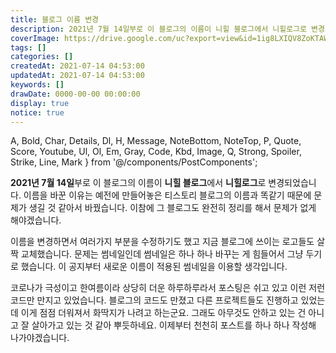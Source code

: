 ```yaml
---
title: 블로그 이름 변경
description: 2021년 7월 14일부로 이 블로그의 이름이 니힐 블로그에서 니힐로그로 변경되었습니다. 이름을 바꾼 이유는 예전에 만들어놓은 티스토리 블로그의 이름과 똑같기 때문에 문제가 생길 것 같아서 바꿨습니다. 이참에 그 블로그도 완전히 정리를 해서 문제가 없게 해야겠습니다. 이름을 변경하면서 여러가지 부분을 수정하기도 했고 지금 블로그에 쓰이는 로고들도 살짝 교체했습니다. 문제는 썸네일인데 썸네일은 하나 하나 바꾸는 게 힘들어서 그냥 두기로 했습니다. 이 공지부터 새로운 이름이 적용된 썸네일을 이용할 생각입니다.
coverImage: https://drive.google.com/uc?export=view&id=1ig8LXIQV8ZoKTAWz7DQE5h07ovsEXS4x
tags: []
categories: []
createdAt: 2021-07-14 04:53:00
updatedAt: 2021-07-14 04:53:00
keywords: []
drawDate: 0000-00-00 00:00:00
display: true
notice: true
---
```


  A, Bold, Char, Details, Dl, H, Message, NoteBottom, NoteTop, P,
  Quote, Score, Youtube, Ul, Ol, Em, Gray, Code, Kbd, Image,
  Q, Strong, Spoiler, Strike, Line, Mark
} from '@/components/PostComponents';

**2021년 7월 14일**부로 이 블로그의 이름이 **니힐 블로그**에서 **니힐로그**로 변경되었습니다. 이름을 바꾼 이유는 예전에 만들어놓은 티스토리 블로그의 이름과 똑같기 때문에 문제가 생길 것 같아서 바꿨습니다. 이참에 그 블로그도 완전히 정리를 해서 문제가 없게 해야겠습니다.

이름을 변경하면서 여러가지 부분을 수정하기도 했고 지금 블로그에 쓰이는 로고들도 살짝 교체했습니다. 문제는 썸네일인데 썸네일은 하나 하나 바꾸는 게 힘들어서 그냥 두기로 했습니다. 이 공지부터 새로운 이름이 적용된 썸네일을 이용할 생각입니다.

코로나가 극성이고 한여름이라 상당히 더운 하루하루라서 포스팅은 쉬고 있고 이런 저런 코드만 만지고 있었습니다. 블로그의 코드도 만졌고 다른 프로젝트들도 진행하고 있었는데 이게 점점 더워져서 화딱지가 나려고 하는군요. 그래도 아무것도 안하고 있는 건 아니고 잘 살아가고 있는 것 같아 뿌듯하네요. 이제부터 천천히 포스트를 하나 하나 작성해 나가야겠습니다.
